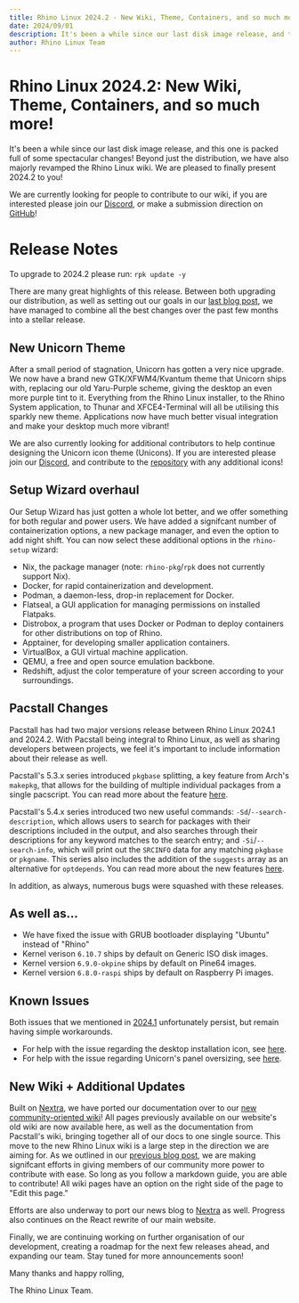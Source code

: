 ```yaml
---
title: Rhino Linux 2024.2 - New Wiki, Theme, Containers, and so much more!
date: 2024/09/01
description: It's been a while since our last disk image release, and this one is packed full of some spectacular changes! Beyond just the distribution, we have also majorly revamped the Rhino Linux wiki. We are pleased to finally present 2024.2 to you!
author: Rhino Linux Team
---
```


# Rhino Linux 2024.2: New Wiki, Theme, Containers, and so much more!

It's been a while since our last disk image release, and this one is packed full of some spectacular changes! Beyond just the distribution, we have also majorly revamped the Rhino Linux wiki. We are pleased to finally present 2024.2 to you!

We are currently looking for people to contribute to our wiki, if you are interested please join our [Discord](https://discord.gg/reSvc8Ztk37), or make a submission direction on [GitHub](https://github.com/rhino-site/rhino-linux-wiki)!

# Release Notes

To upgrade to 2024.2 please run:
`rpk update -y`

There are many great highlights of this release. Between both upgrading our distribution, as well as setting out our goals in our [last blog post](news-14), we have managed to combine all the best changes over the past few months into a stellar release.

## New Unicorn Theme

After a small period of stagnation, Unicorn has gotten a very nice upgrade. We now have a brand new GTK/XFWM4/Kvantum theme that Unicorn ships with, replacing our old Yaru-Purple scheme, giving the desktop an even more purple tint to it. Everything from the Rhino Linux installer, to the Rhino System application, to Thunar and XFCE4-Terminal will all be utilising this sparkly new theme. Applications now have much better visual integration and make your desktop much more vibrant!

We are also currently looking for additional contributors to help continue designing the Unicorn icon theme (Unicons). If you are interested please join our [Discord](https://discord.gg/reSvc8Ztk3), and contribute to the [repository](https://github.com/rhino-linux/unicons) with any additional icons!

## Setup Wizard overhaul

Our Setup Wizard has just gotten a whole lot better, and we offer something for both regular and power users. We have added a signifcant number of containerization options, a new package manager, and even the option to add night shift. You can now select these additional options in the `rhino-setup` wizard:

- Nix, the package manager (note: `rhino-pkg`/`rpk` does not currently support Nix).
- Docker, for rapid containerization and development.
- Podman, a daemon-less, drop-in replacement for Docker.
- Flatseal, a GUI application for managing permissions on installed Flatpaks.
- Distrobox, a program that uses Docker or Podman to deploy containers for other distributions on top of Rhino.
- Apptainer, for developing smaller application containers.
- VirtualBox, a GUI virtual machine application.
- QEMU, a free and open source emulation backbone.
- Redshift, adjust the color temperature of your screen according to your surroundings.

## Pacstall Changes

Pacstall has had two major versions release between Rhino Linux 2024.1 and 2024.2. With Pacstall being integral to Rhino Linux, as well as sharing developers between projects, we feel it's important to include information about their release as well.

Pacstall's 5.3.x series introduced `pkgbase` splitting, a key feature from Arch's `makepkg`, that allows for the building of multiple individual packages from a single pacscript. You can read more about the feature [here](https://github.com/pacstall/pacstall/releases/tag/5.3.0).

Pacstall's 5.4.x series introduced two new useful commands: `-Sd`/`--search-description`, which allows users to search for packages with their descriptions included in the output, and also searches through their descriptions for any keyword matches to the search entry; and `-Si`/`--search-info`, which will print out the `SRCINFO` data for any matching `pkgbase` or `pkgname`. This series also includes the addition of the `suggests` array as an alternative for `optdepends`. You can read more about the new features [here](https://github.com/pacstall/pacstall/releases/tag/5.4.0).

In addition, as always, numerous bugs were squashed with these releases.

## As well as...

- We have fixed the issue with GRUB bootloader displaying "Ubuntu" instead of "Rhino"
- Kernel verison `6.10.7` ships by default on Generic ISO disk images.
- Kernel version `6.9.0-okpine` ships by default on Pine64 images.
- Kernel version `6.8.0-raspi` ships by default on Raspberry Pi images.

## Known Issues

Both issues that we mentioned in [2024.1](news-13) unfortunately persist, but remain having simple workarounds.

- For help with the issue regarding the desktop installation icon, see [here](https://wiki.rhinolinux.org/user/install/live).
- For help with the issue regarding Unicorn's panel oversizing, see [here](https://wiki.rhinolinux.org/user/unicorn).

## New Wiki + Additional Updates

Built on [Nextra](https://nextra.site/), we have ported our documentation over to our [new community-oriented wiki](https://wiki.rhinolinux.org)! All pages previously available on our website's old wiki are now available here, as well as the documentation from Pacstall's wiki, bringing together all of our docs to one single source. This move to the new Rhino Linux wiki is a large step in the direction we are aiming for. As we outlined in our [previous blog post](news-14), we are making signifcant efforts in giving members of our community more power to contribute with ease. So long as you follow a markdown guide, you are able to contribute! All wiki pages have an option on the right side of the page to "Edit this page."

Efforts are also underway to port our news blog to [Nextra](https://nextra.site/) as well. Progress also continues on the React rewrite of our main website.

Finally, we are continuing working on further organisation of our development, creating a roadmap for the next few releases ahead, and expanding our team. Stay tuned for more announcements soon!

Many thanks and happy rolling,

The Rhino Linux Team.